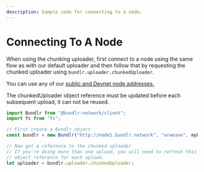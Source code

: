 ```yaml
---
description: Sample code for connecting to a node.
---
```



# Connecting To A Node

When using the chunking uploader, first connect to a node using the same flow as with our default uploader and then follow that by requesting the chunked uploader using `bundlr.uploader.chunkedUploader`.

You can use any of our [public and Devnet node addresses.](/developer-docs/sdk/connecting-node)

<Callout type="info" emoji="ℹ️">
	The chunkedUploader object reference must be updated before each subsequent upload, it can not be reused.
</Callout>

```js
import Bundlr from "@bundlr-network/client";
import fs from "fs";

// First create a Bundlr object
const bundlr = new Bundlr("http://node1.bundlr.network", "arweave", myPrivateKey);

// Now get a reference to the chunked uploader
// If you're doing more than one upload, you will need to refresh this
// object reference for each upload.
let uploader = bundlr.uploader.chunkedUploader;
```
